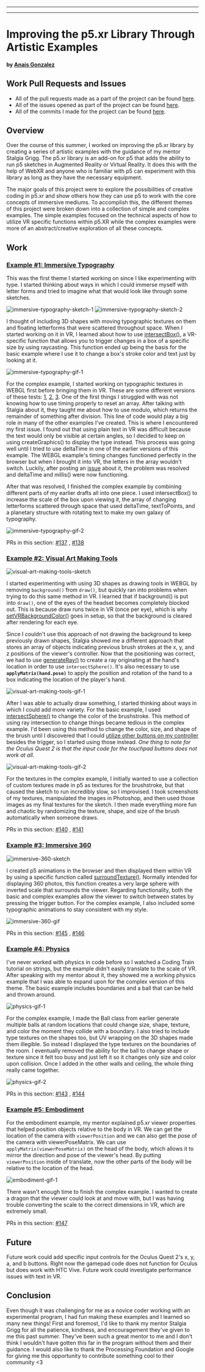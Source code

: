 
---

---
# Improving the p5.xr Library Through Artistic Examples

#### by [Anais Gonzalez](https://anaisgonzalez.design)



## Work Pull Requests and Issues
  * All of the pull requests made as a part of the project can be found [here](https://github.com/stalgiag/p5.xr/pulls?q=is%3Apr+author%3Aanagondesign+created%3A%3C2021-08-23).
  * All of the issues opened as part of the project can be found [here](https://github.com/stalgiag/p5.xr/issues?q=is%3Aissue+author%3Aanagondesign+created%3A%3C2021-08-23+).
  * All of the commits I made for the project can be found [here](https://github.com/stalgiag/p5.xr/commits?author=anagondesign).



## Overview 
Over the course of this summer, I worked on improving the p5.xr library by creating a series of artistic examples with the guidance of my mentor Stalgia Grigg. The p5.xr library is an add-on for p5 that adds the ability to run p5 sketches in Augmented Reality or Virtual Reality. It does this with the help of WebXR and anyone who is familiar with p5 can experiment with this library as long as they have the necessary equipment. 

The major goals of this project were to explore the possibilities of creative coding in p5.xr and show others how they can use p5 to work with the core concepts of immersive mediums. To accomplish this, the different themes of this project were broken down into a collection of simple and complex examples. The simple examples focused on the technical aspects of how to utilize VR specific functions within p5.XR while the complex examples were more of an abstract/creative exploration of all these concepts. 



## Work

### [Example #1: Immersive Typography](https://github.com/stalgiag/p5.xr/tree/master/examples/immersive-typography)
This was the first theme I started working on since I like experimenting with type. I started thinking about ways in which I could immerse myself with letter forms and tried to imagine what that would look like through some sketches.

![immersive-typography-sketch-1](https://user-images.githubusercontent.com/83731139/130163196-4c37fbfe-95ca-449b-8741-f41697cff63b.jpg)
![immersive-typography-sketch-2](https://user-images.githubusercontent.com/83731139/130163197-7ec096e4-00f4-4962-8e7f-cee00d285e74.jpg)

I thought of including 3D shapes with moving typographic textures on them and floating letterforms that were scattered throughout space. When I started working on it in VR, I learned about how to use [intersectBox()](https://p5xr.org/#/reference/raycasting?id=intersectsbox), a VR-specific function that allows you to trigger changes in a box of a specific size by using raycasting. This function ended up being the basis for the basic example where I use it to change a box's stroke color and text just by looking at it.

![immersive-typography-gif-1](https://user-images.githubusercontent.com/83731139/130161907-ef491b1d-dbce-4d7f-b2c1-647c04ae9c95.gif)

For the complex example, I started working on typographic textures in WEBGL first before bringing them in VR. These are some different versions of these tests: [1](https://editor.p5js.org/agonzal019/sketches/ZTjSOBQ7L), [2](https://editor.p5js.org/agonzal019/sketches/aFxmSlZ2w), [3](https://editor.p5js.org/agonzal019/sketches/PTaRhklbv). One of the first things I struggled with was not knowing how to use timing properly to reset an array. After talking with Stalgia about it, they taught me about how to use modulo, which returns the remainder of something after division. This line of code would play a big role in many of the other examples I've created. This is where I encountered my first issue. I found out that using plain text in VR was difficult because the text would only be visible at certain angles, so I decided to keep on using createGraphics() to display the type instead. This process was going well until I tried to use deltaTime in one of the earlier versions of this example. The WEBGL example's timing changes functioned perfectly in the browser but when I brought it into VR, the letters in the array wouldn't switch. Luckily, after posting an [issue](https://github.com/stalgiag/p5.xr/issues/133) about it, the problem was resolved and deltaTime and millis() were now functioning. 

After that was resolved, I finished the complex example by combining different parts of my earlier drafts all into one piece. I used intersectBox() to increase the scale of the box upon viewing it, the array of changing letterforms scattered through space that used deltaTime, textToPoints, and a planetary structure with rotating text to make my own galaxy of typography.

![immersive-typography-gif-2](https://user-images.githubusercontent.com/83731139/130161915-e75ca7c7-c8e0-419b-9cf1-04bff4281176.gif)

PRs in this section: [#137](https://github.com/stalgiag/p5.xr/pull/137) , [#138](https://github.com/stalgiag/p5.xr/pull/138)



### [Example #2: Visual Art Making Tools](https://github.com/stalgiag/p5.xr/tree/master/examples/visual-art-making-tools)

![visual-art-making-tools-sketch](https://user-images.githubusercontent.com/83731139/130163201-9443f3b4-2a7b-48c6-bc51-cdb708bd53c4.jpg)

I started experimenting with using 3D shapes as drawing tools in WEBGL by removing `background()` from `draw()`, but quickly ran into problems when trying to do this same method in VR. I learned that if background() is put into `draw()`, one of the eyes of the headset becomes completely blocked out. This is because draw runs twice in VR (once per eye), which is why [setVRBackgroundColor()](https://p5xr.org/#/reference/vr?id=setvrbackgroundcolor) goes in setup, so that the background is cleared after rendering for each eye.

Since I couldn't use this approach of not drawing the background to keep previously drawn shapes, Stalgia showed me a different approach that stores an array of objects indicating previous brush strokes at the x, y, and z positions of the viewer's controller. Now that the positioning was correct, we had to use [generateRay()](https://p5xr.org/#/reference/raycasting?id=generateray) to create a ray originating at the hand's location in order to use `intersectSphere()`. It's also necessary to use **`applyMatrix(hand.pose)`** to apply the position and rotation of the hand to a box indicating the location of the player's hand.

![visual-art-making-tools-gif-1](https://user-images.githubusercontent.com/83731139/130161879-d61c1ecb-2000-4310-9794-b11009e46225.gif)

After I was able to actually draw something, I started thinking about ways in which I could add more variety. For the basic example, I used [intersectSphere()](https://p5xr.org/#/reference/raycasting?id=intersectssphere) to change the color of the brushstroke. This method of using ray intersection to change things became tedious in the complex example. I'd been using this method to change the color, size, and shape of the brush until I discovered that I could [utilize other buttons on my controller](https://github.com/stalgiag/p5.xr/blob/master/src/p5xr/core/p5xrInput.js) besides the trigger, so I started using those instead. *One thing to note for the Oculus Quest 2 is that the input code for the touchpad buttons does not work at all.* 

![visual-art-making-tools-gif-2](https://user-images.githubusercontent.com/83731139/130161882-2dd81c55-c823-44b7-bc00-5b98e07a1dac.gif)

For the textures in the complex example, I initially wanted to use a collection of custom textures made in p5 as textures for the brushstroke, but that caused the sketch to run incredibly slow, so I improvised. I took screenshots of my textures, manipulated the images in Photoshop, and then used those images as my final textures for the sketch. I then made everything more fun and chaotic by randomizing the texture, shape, and size of the brush automatically when someone draws. 

PRs in this section: [#140](https://github.com/stalgiag/p5.xr/pull/140) , [#141](https://github.com/stalgiag/p5.xr/pull/141)



### [Example #3: Immersive 360](https://github.com/stalgiag/p5.xr/tree/master/examples/immersive-360)

![immersive-360-sketch](https://user-images.githubusercontent.com/83731139/130163198-e956e189-efae-4a1d-a71b-a2ca36b8f61c.jpg)

I created p5 animations in the browser and then displayed them within VR by using a specific function called [surroundTexture()](https://p5xr.org/#/reference/vr?id=surroundtexture). Normally intended for displaying 360 photos, this function creates a very large sphere with inverted scale that surrounds the viewer. Regarding functionality, both the basic and complex examples allow the viewer to switch between states by pressing the trigger button. For the complex example, I also included some typographic animations to stay consistent with my style.

![immersive-360-gif](https://user-images.githubusercontent.com/83731139/130161902-dbcda386-b55b-4454-8101-f108aa47e89d.gif)

PRs in this section: [#145](https://github.com/stalgiag/p5.xr/pull/145) , [#146](https://github.com/stalgiag/p5.xr/pull/146)



### [Example #4: Physics](https://github.com/stalgiag/p5.xr/tree/master/examples/physics)
I've never worked with physics in code before so I watched a Coding Train tutorial on strings, but the example didn't easily translate to the scale of VR. After speaking with my mentor about it, they showed me a working physics example that I was able to expand upon for the complex version of this theme. The basic example includes boundaries and a ball that can be held and thrown around.

![physics-gif-1](https://user-images.githubusercontent.com/83731139/130161918-e969e700-eea6-46dc-923a-95979775cd6e.gif)

For the complex example, I made the Ball class from earlier generate multiple balls at random locations that could change size, shape, texture, and color the moment they collide with a boundary. I also tried to include type textures on the shapes too, but UV wrapping on the 3D shapes made them illegible. So instead I displayed the type textures on the boundaries of the room. I eventually removed the ability for the ball to change shape or texture since it felt too busy and just left it so it changes only size and color upon collision. Once I added in the other walls and ceiling, the whole thing really came together.

![physics-gif-2](https://user-images.githubusercontent.com/83731139/130161920-9fea2aa4-8e75-458a-9bac-97e67b9ce463.gif)

PRs in this section: [#143](https://github.com/stalgiag/p5.xr/pull/143) , [#144](https://github.com/stalgiag/p5.xr/pull/144)



### [Example #5: Embodiment](https://github.com/stalgiag/p5.xr/pull/147)
For the embodiment example, my mentor explained p5.xr viewer properties that helped position objects relative to the body in VR. We can get the location of the camera with `viewerPosition` and we can also get the pose of the camera with viewerPoseMatrix. We can use `applyMatrix(viewerPoseMatrix)` on the head of the body, which allows it to mirror the direction and pose of the viewer's head. By putting `viewerPosition` inside of translate, now the other parts of the body will be relative to the location of the head.

![embodiment-gif-1](https://user-images.githubusercontent.com/83731139/130161883-66469af7-3e6b-4ab8-bd11-ef92933a9402.gif)

There wasn't enough time to finish the complex example. I wanted to create a dragon that the viewer could look at and move with, but I was having trouble converting the scale to the correct dimensions in VR, which are extremely small.

PRs in this section: [#147](https://github.com/stalgiag/p5.xr/pull/147)




## Future
Future work could add specific input controls for the Oculus Quest 2's x, y, a, and b buttons. Right now the gamepad code does not function for Oculus but does work with HTC Vive.
Future work could investigate performance issues with text in VR.



## Conclusion
Even though it was challenging for me as a novice coder working with an experimental program, I had fun making these examples and I learned so many new things! First and foremost, I'd like to thank my mentor Stalgia Grigg for all the patience, kindness, and encouragement they've given to me this past summer. They've been such a great mentor to me and I don't think I wouldn't have gotten this far in the program without them and their guidance. I would also like to thank the Processing Foundation and Google for giving me this opportunity to contribute something cool to their community <3

  